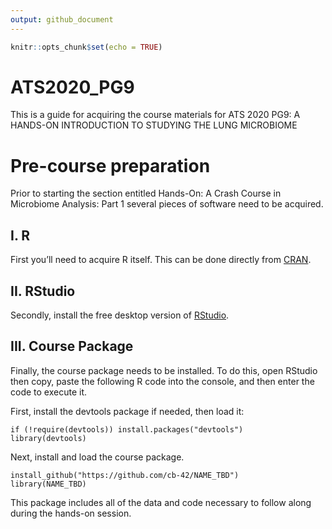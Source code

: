 ```yaml
---
output: github_document
---
```


```r
knitr::opts_chunk$set(echo = TRUE)
```

# ATS2020_PG9
This is a guide for acquiring the course materials for ATS 2020 PG9: A HANDS-ON INTRODUCTION TO STUDYING THE LUNG MICROBIOME

# Pre-course preparation
Prior to starting the section entitled Hands-On: A Crash Course in Microbiome Analysis: Part 1 several pieces of software need to be acquired.

## I. R
First you'll need to acquire R itself. This can be done directly from [CRAN](https://cran.r-project.org/).

## II. RStudio
Secondly, install the free desktop version of [RStudio](https://rstudio.com/products/rstudio/download/#download).

## III. Course Package
Finally, the course package needs to be installed. To do this, open RStudio then copy, paste the following R code into the console, and then enter the code to execute it.

First, install the devtools package if needed, then load it:
```
if (!require(devtools)) install.packages("devtools")
library(devtools)
```

Next, install and load the course package.
```
install_github("https://github.com/cb-42/NAME_TBD")  
library(NAME_TBD)
```

This package includes all of the data and code necessary to follow along during the hands-on session.